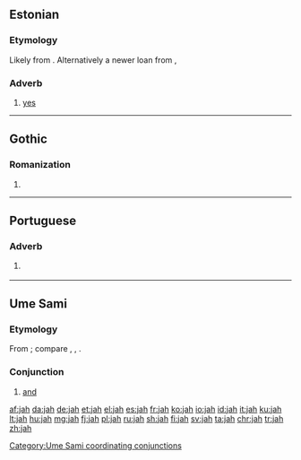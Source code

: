 {{also|Jah|jäh}}
==Estonian==

===Etymology===
Likely from {{der|et|gem-pro|*ja||yes}}. Alternatively a newer loan from {{der|et|gmq-osw|jaa}}, {{m|gmq-osw|ia||yes}}

===Adverb===
{{head|et|adverb}}

# [[yes]]

----

==Gothic==

===Romanization===
{{got-rom}}

# {{got-romanization of|𐌾𐌰𐌷}}

----

==Portuguese==

===Adverb===
{{pt-adv|-}}

# {{lb|pt|Internet slang}} {{alternative spelling of|já|lang=pt}}

----

==Ume Sami==

===Etymology===
From {{der|sju|gem-pro|*jahw||and}}; compare {{cog|got|𐌾𐌰𐌷}}, {{cog|goh|ja}}, {{m|goh|joh}}.

===Conjunction===
{{head|sju|conjunction}}

# [[and]]

[[Category:Ume Sami coordinating conjunctions]]

[[af:jah]]
[[da:jah]]
[[de:jah]]
[[et:jah]]
[[el:jah]]
[[es:jah]]
[[fr:jah]]
[[ko:jah]]
[[io:jah]]
[[id:jah]]
[[it:jah]]
[[ku:jah]]
[[lt:jah]]
[[hu:jah]]
[[mg:jah]]
[[fj:jah]]
[[pl:jah]]
[[ru:jah]]
[[sh:jah]]
[[fi:jah]]
[[sv:jah]]
[[ta:jah]]
[[chr:jah]]
[[tr:jah]]
[[zh:jah]]